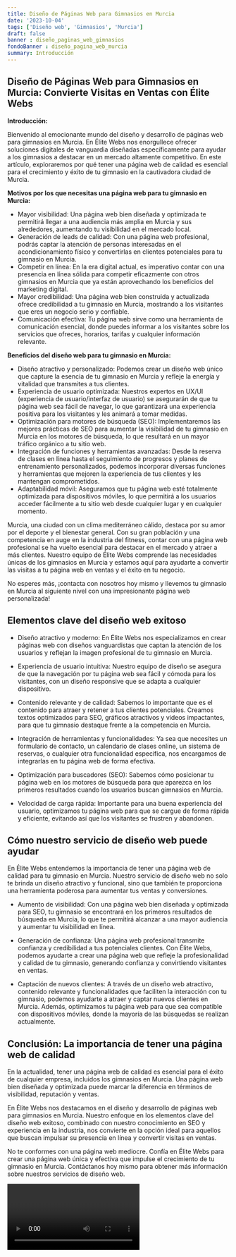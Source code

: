 ```yaml
---
title: Diseño de Páginas Web para Gimnasios en Murcia
date: '2023-10-04'
tags: ['Diseño web', 'Gimnasios', 'Murcia']
draft: false
banner : diseño_paginas_web_gimnasios
fondoBanner : diseño_pagina_web_murcia
summary: Introducción
---
```


## Diseño de Páginas Web para Gimnasios en Murcia: Convierte Visitas en Ventas con Élite Webs

**Introducción:**

Bienvenido al emocionante mundo del diseño y desarrollo de páginas web para gimnasios en Murcia. En Élite Webs nos enorgullece ofrecer soluciones digitales de vanguardia diseñadas específicamente para ayudar a los gimnasios a destacar en un mercado altamente competitivo. En este artículo, exploraremos por qué tener una página web de calidad es esencial para el crecimiento y éxito de tu gimnasio en la cautivadora ciudad de Murcia.

**Motivos por los que necesitas una página web para tu gimnasio en Murcia:**

- Mayor visibilidad: Una página web bien diseñada y optimizada te permitirá llegar a una audiencia más amplia en Murcia y sus alrededores, aumentando tu visibilidad en el mercado local.
- Generación de leads de calidad: Con una página web profesional, podrás captar la atención de personas interesadas en el acondicionamiento físico y convertirlas en clientes potenciales para tu gimnasio en Murcia.
- Competir en línea: En la era digital actual, es imperativo contar con una presencia en línea sólida para competir eficazmente con otros gimnasios en Murcia que ya están aprovechando los beneficios del marketing digital.
- Mayor credibilidad: Una página web bien construida y actualizada ofrece credibilidad a tu gimnasio en Murcia, mostrando a los visitantes que eres un negocio serio y confiable.
- Comunicación efectiva: Tu página web sirve como una herramienta de comunicación esencial, donde puedes informar a los visitantes sobre los servicios que ofreces, horarios, tarifas y cualquier información relevante.

**Beneficios del diseño web para tu gimnasio en Murcia:**

- Diseño atractivo y personalizado: Podemos crear un diseño web único que capture la esencia de tu gimnasio en Murcia y refleje la energía y vitalidad que transmites a tus clientes.
- Experiencia de usuario optimizada: Nuestros expertos en UX/UI (experiencia de usuario/interfaz de usuario) se asegurarán de que tu página web sea fácil de navegar, lo que garantizará una experiencia positiva para los visitantes y les animará a tomar medidas.
- Optimización para motores de búsqueda (SEO): Implementaremos las mejores prácticas de SEO para aumentar la visibilidad de tu gimnasio en Murcia en los motores de búsqueda, lo que resultará en un mayor tráfico orgánico a tu sitio web.
- Integración de funciones y herramientas avanzadas: Desde la reserva de clases en línea hasta el seguimiento de progresos y planes de entrenamiento personalizados, podemos incorporar diversas funciones y herramientas que mejoren la experiencia de tus clientes y les mantengan comprometidos.
- Adaptabilidad móvil: Aseguramos que tu página web esté totalmente optimizada para dispositivos móviles, lo que permitirá a los usuarios acceder fácilmente a tu sitio web desde cualquier lugar y en cualquier momento.

Murcia, una ciudad con un clima mediterráneo cálido, destaca por su amor por el deporte y el bienestar general. Con su gran población y una competencia en auge en la industria del fitness, contar con una página web profesional se ha vuelto esencial para destacar en el mercado y atraer a más clientes. Nuestro equipo de Élite Webs comprende las necesidades únicas de los gimnasios en Murcia y estamos aquí para ayudarte a convertir las visitas a tu página web en ventas y el éxito en tu negocio.

No esperes más, ¡contacta con nosotros hoy mismo y llevemos tu gimnasio en Murcia al siguiente nivel con una impresionante página web personalizada!

<GifSeo />

<Cta />

## Elementos clave del diseño web exitoso

- Diseño atractivo y moderno: En Élite Webs nos especializamos en crear páginas web con diseños vanguardistas que captan la atención de los usuarios y reflejan la imagen profesional de tu gimnasio en Murcia.

- Experiencia de usuario intuitiva: Nuestro equipo de diseño se asegura de que la navegación por tu página web sea fácil y cómoda para los visitantes, con un diseño responsive que se adapta a cualquier dispositivo.

- Contenido relevante y de calidad: Sabemos lo importante que es el contenido para atraer y retener a tus clientes potenciales. Creamos textos optimizados para SEO, gráficos atractivos y videos impactantes, para que tu gimnasio destaque frente a la competencia en Murcia.

- Integración de herramientas y funcionalidades: Ya sea que necesites un formulario de contacto, un calendario de clases online, un sistema de reservas, o cualquier otra funcionalidad específica, nos encargamos de integrarlas en tu página web de forma efectiva.

- Optimización para buscadores (SEO): Sabemos cómo posicionar tu página web en los motores de búsqueda para que aparezca en los primeros resultados cuando los usuarios buscan gimnasios en Murcia.

- Velocidad de carga rápida: Importante para una buena experiencia del usuario, optimizamos tu página web para que se cargue de forma rápida y eficiente, evitando así que los visitantes se frustren y abandonen.

## Cómo nuestro servicio de diseño web puede ayudar

En Élite Webs entendemos la importancia de tener una página web de calidad para tu gimnasio en Murcia. Nuestro servicio de diseño web no solo te brinda un diseño atractivo y funcional, sino que también te proporciona una herramienta poderosa para aumentar tus ventas y conversiones.

- Aumento de visibilidad: Con una página web bien diseñada y optimizada para SEO, tu gimnasio se encontrará en los primeros resultados de búsqueda en Murcia, lo que te permitirá alcanzar a una mayor audiencia y aumentar tu visibilidad en línea.

- Generación de confianza: Una página web profesional transmite confianza y credibilidad a tus potenciales clientes. Con Élite Webs, podemos ayudarte a crear una página web que refleje la profesionalidad y calidad de tu gimnasio, generando confianza y convirtiendo visitantes en ventas.

- Captación de nuevos clientes: A través de un diseño web atractivo, contenido relevante y funcionalidades que faciliten la interacción con tu gimnasio, podemos ayudarte a atraer y captar nuevos clientes en Murcia. Además, optimizamos tu página web para que sea compatible con dispositivos móviles, donde la mayoría de las búsquedas se realizan actualmente.

## Conclusión: La importancia de tener una página web de calidad

En la actualidad, tener una página web de calidad es esencial para el éxito de cualquier empresa, incluidos los gimnasios en Murcia. Una página web bien diseñada y optimizada puede marcar la diferencia en términos de visibilidad, reputación y ventas.

En Élite Webs nos destacamos en el diseño y desarrollo de páginas web para gimnasios en Murcia. Nuestro enfoque en los elementos clave del diseño web exitoso, combinado con nuestro conocimiento en SEO y experiencia en la industria, nos convierte en la opción ideal para aquellos que buscan impulsar su presencia en línea y convertir visitas en ventas.

No te conformes con una página web mediocre. Confía en Élite Webs para crear una página web única y efectiva que impulse el crecimiento de tu gimnasio en Murcia. Contáctanos hoy mismo para obtener más información sobre nuestros servicios de diseño web.

<Video />

<CtaBot job='Gimnasios' city='Murcia'/>

<Gmaps query='Murcia+españa+maps' />